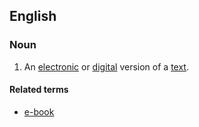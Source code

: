 ==English==

===Noun===
{{wikipedia}}
{{en-noun|sg=e-text or etext|pl=etexts}}

# An [[electronic]] or [[digital]] version of a [[text]].

====Related terms====
* [[e-book]]